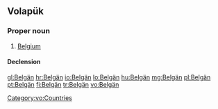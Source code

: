 ==Volapük==

===Proper noun===
{{head|vo|proper noun}}

# [[Belgium]]

====Declension====
{{vo-decl-noun-np}}

[[Category:vo:Countries]]

[[gl:Belgän]]
[[hr:Belgän]]
[[io:Belgän]]
[[lo:Belgän]]
[[hu:Belgän]]
[[mg:Belgän]]
[[pl:Belgän]]
[[pt:Belgän]]
[[fi:Belgän]]
[[tr:Belgän]]
[[vo:Belgän]]